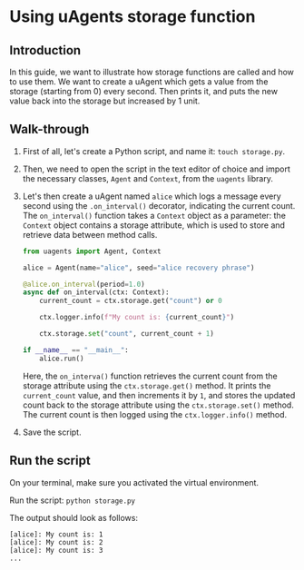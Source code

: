 # Using uAgents storage function

## Introduction

In this guide, we want to illustrate how storage functions are called and how to use them. We want to create a uAgent which gets a value from the storage (starting from 0) every second. Then prints it, and puts the new value back into the storage but increased by 1 unit.

## Walk-through

1. First of all, let's create a Python script, and name it: `touch storage.py`.
2. Then, we need to open the script in the text editor of choice and import the necessary classes, `Agent` and `Context`, from the `uagents` library.
3. Let's then create a uAgent named `alice` which logs a message every second using the `.on_interval()` decorator, indicating the current count. The `on_interval()` function takes a `Context` object as a parameter: the `Context` object contains a storage attribute, which is used to store and retrieve data between method calls.

    ```py copy filename="storage.py"
    from uagents import Agent, Context

    alice = Agent(name="alice", seed="alice recovery phrase")
   
    @alice.on_interval(period=1.0)
    async def on_interval(ctx: Context):
        current_count = ctx.storage.get("count") or 0
   
        ctx.logger.info(f"My count is: {current_count}")
   
        ctx.storage.set("count", current_count + 1)
   
    if __name__ == "__main__":
        alice.run()
    ```

    Here, the `on_interva()` function retrieves the current count from the storage attribute using the `ctx.storage.get()` method. It prints the `current_count` value, and then increments it by `1`, and stores the updated count back to the storage attribute using the `ctx.storage.set()` method. The current count is then logged using the `ctx.logger.info()` method.

4. Save the script.

## Run the script

On your terminal, make sure you activated the virtual environment.

Run the script: `python storage.py`

The output should look as follows:

```
[alice]: My count is: 1
[alice]: My count is: 2
[alice]: My count is: 3
...
```
